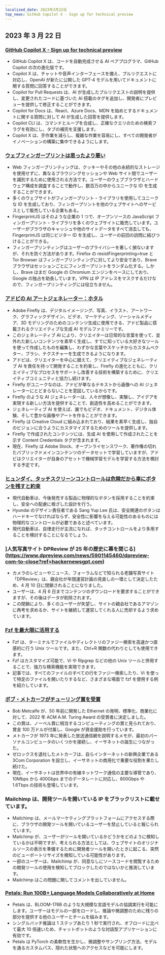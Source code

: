 ```yaml
---
localized_date: 2023年3月22日
top_news: GitHub Copilot X - Sign up for technical preview
---
```










<CallToAction />

<Steps>

## 2023 年 3 月 22 日

### [GitHub Copilot X - Sign up for technical preview](https://github.blog/2023-03-22-github-copilot-x-the-ai-powered-developer-experience/?ref=hackernewsgpt.com)

- GitHub Copilot X は、コードを自動完成させる AI ペアプログラマ、GitHub Copilot の次の進化版です。
- Copilot X は、チャットや音声インターフェースを備え、プルリクエストに対応し、OpenAI が新たに公開した GPT-4 モデルを用いてドキュメントに関する質問に回答することができます。
- Copilot for Pull Requests は、AI が生成したプルリクエストの説明を提供し、変更されたコードに基づいた AI 搭載のタグを追加し、開発者にプレビューを提供して修正することができます。
- Copilot for Docs は、React、Azure Docs、MDN を始めとするドキュメントに関する質問に対して AI が生成した回答を提供します。
- Copilot CLI は、コマンドとループを合成し、正確なクエリのための検索フラグを有効にし、タブの補完を支援します。
- Copilot X は、手作業を減らし、複雑な作業を容易にし、すべての開発者がイノベーションの構築に集中できるようにします。

### [ウェブフィンガープリントは思ったより悪い](https://www.bitestring.com/posts/2023-03-19-web-fingerprinting-is-worse-than-I-thought.html?ref=hackernewsgpt.com)

- Web フィンガープリンティングは、クッキーやその他の永続的なストレージを使用せずに、異なるブラウジングセッションや Web サイト間でユーザーを識別するために使用される方法です。ユーザーのウェブブラウザとハードウェア構成を調査することで動作し、数百万の中からユニークな ID を生成することができます。
- 多くのウェブサイトがフィンガープリント・ライブラリを使用してユニークな ID を生成しており、フィンガープリントを他のウェブサイトへのサービスとして販売している企業もある。
- FingerprintJS はそのような企業の 1 つで、オープンソースの JavaScript フィンガープリント・ライブラリを多くのウェブサイトに販売しています。ユーザーがブラウザのキャッシュや他のサイトデータをすべて消去しても、FingerprintJS は同じビジター ID を生成し、ユーザーの前回の訪問に結びつけることができる。
- フィンガープリンティングはユーザーのプライバシーを著しく損ないますが、それを防ぐ方法があります。Firefox の resistFingerprinting=true と Tor Browser はフィンガープリンティングに対してより安全であり、Brave ブラウザはセッションごとにフィンガープリントをランダム化する。しかし、Brave はまだ Google の Chromium エンジンをベースにしており、Google の独占を助長しています。VPN は IP アドレスをマスクするだけなので、フィンガープリンティングには役立ちません。

### [アドビの AI アートジェネレーター：ホタル](https://www.adobe.com/sensei/generative-ai/firefly.html?ref=hackernewsgpt.com)

- Adobe Firefly は、デジタルイメージング、写真、イラスト、アートワーク、グラフィックデザイン、ビデオ、マーケティング、ソーシャルメディア、3D モデリングのためのコンテンツ生成に使用できる、アドビ製品に搭載されるクリエイティブな生成 AI モデルファミリーです。
- このジェネレーティブ AI により、クリエイターは日常的な言葉を使って、並外れた新しいコンテンツを素早く生成し、すでに知っている大好きなツールを使って作成したものを編集し、わずかな言葉やスケッチからカスタムベクター、ブラシ、テクスチャーを生成できるようになります。
- アドビは、クリエイターを中心に据えて、クリエイティブなジェネレーティブ AI を責任を持って開発することを約束し、Firefly の進化とともに、クリエイティブなプロセスをサポートし改善する技術を構築するために、クリエイティブコミュニティと協力し続けます。
- Firefly がユニークなのは、アドビが単なるテキストから画像への AI ジェネレーターにとどまらないことを意図しているからです。
- Firefly のような AI ジェネレーターは、人々が想像し、実験し、アイデアを実現する新しい方法を提供することで、創造性を高めることができます。
- ジェネレーティブ AI を使えば、誰でもビデオ、ドキュメント、デジタル体験、そして豊かな画像やアートを作ることができます。
- Firefly は Creative Cloud に組み込まれており、結果を素早く生成し、独自のビジョンに合うようにカスタマイズするためのツールを提供します。
- Firefly で作成されたコンテンツには、生成 AI を使用して作成されたことを示す Content Credentials タグが含まれます。
- 現在、Firefly は Adobe Stock、オープンライセンスワーク、著作権の切れたパブリックドメインコンテンツのデータセットで学習していますが、アドビはクリエイターが自身のアセットで機械学習モデルを学習する方法を検討する予定です。

### [ヒュンダイ、タッチスクリーンコントロールは危険だから車にボタンを残すと約束](https://www.thedrive.com/news/hyundai-promises-to-keep-buttons-in-cars-because-touchscreen-controls-are-dangerous?ref=hackernewsgpt.com)

- 現代自動車は、今後発売する製品に物理的なボタンを採用することを約束し、安全への配慮に根ざした設計を行う。
- Hyundai のデザイン責任者である Sang Yup Lee 氏は、安全関連のボタンはハードキーでなければならず、安全性に影響を与える可能性のあるものには物理的なコントロールが必要であると述べています。
- 現代自動車は、自律走行が主流になれば、タッチコントロールをより多用することを検討することになるでしょう。

### ]人気写真サイト DPReview が 25 年の歴史に幕を閉じる](https://www.dpreview.com/news/5901145460/dpreview-com-to-close?ref=hackernewsgpt.com)

- カメラのレビューやニュース、フォーラムなどで知られる老舗写真サイト「DPReview」は、親会社が年間運営計画の見直しの一環として決定したため、4 月 10 日に閉鎖されることになりました。
- ユーザーは、4 月 6 日までコンテンツのダウンロードを要求することができますが、その後はデータが削除されます。
- この閉鎖により、多くのユーザーが失望し、サイトの親会社であるアマゾンに再考を求めるか、サイトを継続して運営してくれる人に売却するよう求めています。

### [Fzf を最大限に活用する](https://andrew-quinn.me/fzf/?ref=hackernewsgpt.com)

- Fzf は、ターミナルでファイルやディレクトリのファジー検索を高速かつ直感的に行う Unix ツールです。また、Ctrl+R 関数の代わりとしても使用できます。
- Fzf はカスタマイズ可能で、Vi や Ripgrep などの他の Unix ツールと併用することで、強力な検索機能を実現できます。
- 記事では、すべてのファイルのすべての行をファジー検索したり、Vi を使って特定のファイルを開いたりするなど、さまざまな場面で fzf を使用する例を紹介しています。

### [ボブ・メトカーフがチューリング賞を受賞](https://amturing.acm.org/?2023=&ref=hackernewsgpt.com)

- Bob Metcalfe が、50 年前に開発した Ethernet の発明、標準化、商業化に対して、2022 年 ACM A.M. Turing Award の受賞者に決定しました。
- この賞は、ノーベル賞に相当するコンピューティングの賞と見られており、賞金 100 万ドルが付属し、Google が資金援助を行っています。
- メトカーフが 1973 年に発表した放送通信網を説明するメモが、最初のパーソナルコンピュータのいくつかを接続し、イーサネットの誕生につながった。
- ゼロックスを退社したメトカーフは、自らインターネットの新興企業である 3Com Corporation を設立し、イーサネットの商用化で重要な役割を果たし続けた。
- 現在、イーサネットは世界中の有線ネットワーク通信の主要な導管であり、10Mbps から 400Gbps までのデータレートに対応し、800Gbps や 1.6Tbps の技術も登場しています。

### Mailchimp は、開発ツールを開いている IP をブラックリストに載せています。

- Mailchimp は、メールマーケティングプラットフォームにアクセスする際に、ブラウザの開発ツールを開いているユーザーを禁止していると報じられています。
- Mailchimp が、ユーザーがツールを開いているかどうかをどのように検知しているかは不明ですが、考えられる方法としては、ウェブサイトのオリジナルソースの表示を準備するために開発者ツールを開いたときに起こる、突然のビューポートリサイズを検知している可能性があります。
- 一部のユーザーは、Mailchimp が、同意なしにソースコードを閲覧するための開発ツールの使用を検知してブロックしたのではないかと推測しています。
- Mailchimp はこの問題に関してコメントを出していません。

### [Petals: Run 100B+ Language Models Collaboratively at Home](https://petals.ml/?ref=hackernewsgpt.com)

- Petals は、BLOOM-176B のような大規模な言語モデルの協調実行を可能にします。ユーザーはモデルの一部をロードし、推論や微調整のために残りの部分を提供する他のユーザーとチームを組みます。
- シングルバッチ推論は 1 ステップあたり 1 秒で実行され、オフロードに比べて最大 10 倍速いため、チャットボットのような対話型アプリケーションに有効です。
- Petals は PyTorch の柔軟性を生かし、微調整やサンプリング方法、モデルを通るカスタムパス、隠れた状態へのアクセスなどを可能にします。

</Steps>
